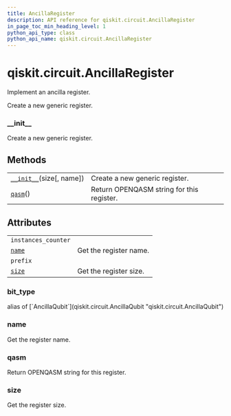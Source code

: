 ```yaml
---
title: AncillaRegister
description: API reference for qiskit.circuit.AncillaRegister
in_page_toc_min_heading_level: 1
python_api_type: class
python_api_name: qiskit.circuit.AncillaRegister
---
```


<span id="qiskit-circuit-ancillaregister" />

# qiskit.circuit.AncillaRegister

<Class id="qiskit.circuit.AncillaRegister" github="https://github.com/qiskit/qiskit/tree/stable/0.16/qiskit/circuit/quantumregister.py" signature="AncillaRegister(size, name=None)">
  Implement an ancilla register.

  Create a new generic register.

  ### \_\_init\_\_

  <Function id="qiskit.circuit.AncillaRegister.__init__" name="__init__" signature="__init__(size, name=None)">
    Create a new generic register.
  </Function>

  ## Methods

  |                                                                                                                 |                                           |
  | --------------------------------------------------------------------------------------------------------------- | ----------------------------------------- |
  | [`__init__`](#qiskit.circuit.AncillaRegister.__init__ "qiskit.circuit.AncillaRegister.__init__")(size\[, name]) | Create a new generic register.            |
  | [`qasm`](#qiskit.circuit.AncillaRegister.qasm "qiskit.circuit.AncillaRegister.qasm")()                          | Return OPENQASM string for this register. |

  ## Attributes

  |                                                                                      |                        |
  | ------------------------------------------------------------------------------------ | ---------------------- |
  | `instances_counter`                                                                  |                        |
  | [`name`](#qiskit.circuit.AncillaRegister.name "qiskit.circuit.AncillaRegister.name") | Get the register name. |
  | `prefix`                                                                             |                        |
  | [`size`](#qiskit.circuit.AncillaRegister.size "qiskit.circuit.AncillaRegister.size") | Get the register size. |

  ### bit\_type

  <Attribute id="qiskit.circuit.AncillaRegister.bit_type" name="bit_type">
    alias of [`AncillaQubit`](qiskit.circuit.AncillaQubit "qiskit.circuit.AncillaQubit")
  </Attribute>

  ### name

  <Function id="qiskit.circuit.AncillaRegister.name" name="name" signature="property name">
    Get the register name.
  </Function>

  ### qasm

  <Function id="qiskit.circuit.AncillaRegister.qasm" name="qasm" signature="qasm()">
    Return OPENQASM string for this register.
  </Function>

  ### size

  <Function id="qiskit.circuit.AncillaRegister.size" name="size" signature="property size">
    Get the register size.
  </Function>
</Class>

